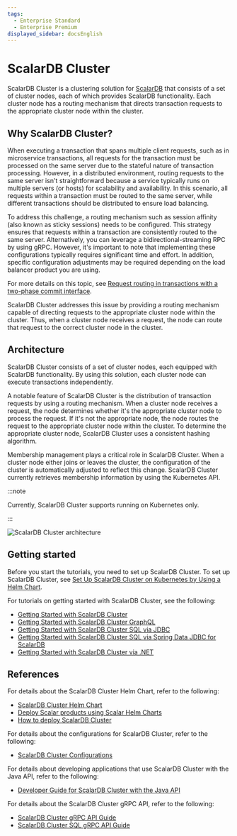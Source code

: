 ```yaml
---
tags:
  - Enterprise Standard
  - Enterprise Premium
displayed_sidebar: docsEnglish
---
```


# ScalarDB Cluster

ScalarDB Cluster is a clustering solution for [ScalarDB](../overview.mdx) that consists of a set of cluster nodes, each of which provides ScalarDB functionality. Each cluster node has a routing mechanism that directs transaction requests to the appropriate cluster node within the cluster.

## Why ScalarDB Cluster?

When executing a transaction that spans multiple client requests, such as in microservice transactions, all requests for the transaction must be processed on the same server due to the stateful nature of transaction processing. However, in a distributed environment, routing requests to the same server isn't straightforward because a service typically runs on multiple servers (or hosts) for scalability and availability. In this scenario, all requests within a transaction must be routed to the same server, while different transactions should be distributed to ensure load balancing.

To address this challenge, a routing mechanism such as session affinity (also known as sticky sessions) needs to be configured. This strategy ensures that requests within a transaction are consistently routed to the same server. Alternatively, you can leverage a bidirectional-streaming RPC by using gRPC. However, it's important to note that implementing these configurations typically requires significant time and effort. In addition, specific configuration adjustments may be required depending on the load balancer product you are using.

For more details on this topic, see [Request routing in transactions with a two-phase commit interface](../two-phase-commit-transactions.mdx#request-routing-in-transactions-with-a-two-phase-commit-interface).

ScalarDB Cluster addresses this issue by providing a routing mechanism capable of directing requests to the appropriate cluster node within the cluster. Thus, when a cluster node receives a request, the node can route that request to the correct cluster node in the cluster.

## Architecture

ScalarDB Cluster consists of a set of cluster nodes, each equipped with ScalarDB functionality. By using this solution, each cluster node can execute transactions independently.

A notable feature of ScalarDB Cluster is the distribution of transaction requests by using a routing mechanism. When a cluster node receives a request, the node determines whether it's the appropriate cluster node to process the request. If it's not the appropriate node, the node routes the request to the appropriate cluster node within the cluster. To determine the appropriate cluster node, ScalarDB Cluster uses a consistent hashing algorithm.

Membership management plays a critical role in ScalarDB Cluster. When a cluster node either joins or leaves the cluster, the configuration of the cluster is automatically adjusted to reflect this change. ScalarDB Cluster currently retrieves membership information by using the Kubernetes API.

:::note

Currently, ScalarDB Cluster supports running on Kubernetes only.

:::

![ScalarDB Cluster architecture](images/scalardb-cluster-architecture.png)

## Getting started

Before you start the tutorials, you need to set up ScalarDB Cluster. To set up ScalarDB Cluster, see [Set Up ScalarDB Cluster on Kubernetes by Using a Helm Chart](setup-scalardb-cluster-on-kubernetes-by-using-helm-chart.mdx).

For tutorials on getting started with ScalarDB Cluster, see the following:

* [Getting Started with ScalarDB Cluster](getting-started-with-scalardb-cluster.mdx)
* [Getting Started with ScalarDB Cluster GraphQL](getting-started-with-scalardb-cluster-graphql.mdx)
* [Getting Started with ScalarDB Cluster SQL via JDBC](getting-started-with-scalardb-cluster-sql-jdbc.mdx)
* [Getting Started with ScalarDB Cluster SQL via Spring Data JDBC for ScalarDB](getting-started-with-scalardb-cluster-sql-spring-data-jdbc.mdx)
* [Getting Started with ScalarDB Cluster via .NET](getting-started-with-scalardb-cluster-dotnet.mdx)

## References

For details about the ScalarDB Cluster Helm Chart, refer to the following:

* [ScalarDB Cluster Helm Chart](https://github.com/scalar-labs/helm-charts/tree/main/charts/scalardb-cluster)
* [Deploy Scalar products using Scalar Helm Charts](../helm-charts/how-to-deploy-scalar-products.mdx)
* [How to deploy ScalarDB Cluster](../helm-charts/how-to-deploy-scalardb-cluster.mdx)

For details about the configurations for ScalarDB Cluster, refer to the following:

* [ScalarDB Cluster Configurations](scalardb-cluster-configurations.mdx)

For details about developing applications that use ScalarDB Cluster with the Java API, refer to the following:

* [Developer Guide for ScalarDB Cluster with the Java API](developer-guide-for-scalardb-cluster-with-java-api.mdx)

For details about the ScalarDB Cluster gRPC API, refer to the following:

* [ScalarDB Cluster gRPC API Guide](scalardb-cluster-grpc-api-guide.mdx)
* [ScalarDB Cluster SQL gRPC API Guide](scalardb-cluster-sql-grpc-api-guide.mdx)
